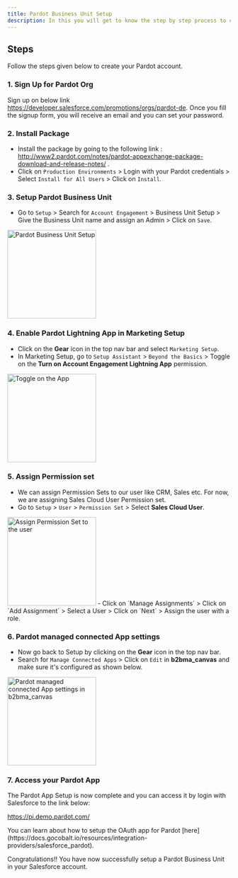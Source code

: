 ```yaml
---
title: Pardot Business Unit Setup
description: In this you will get to know the step by step process to configure your Salesforce Pardot Org.
---
```


## Steps
Follow the steps given below to create your Pardot account.

### 1. Sign Up for Pardot Org
Sign up on below link https://developer.salesforce.com/promotions/orgs/pardot-de. Once you fill the signup form, you will receive an email and you can set your password.

### 2. Install Package
- Install the package by going to the following link : http://www2.pardot.com/notes/pardot-appexchange-package-download-and-release-notes/ .
- Click on `Production Environments` > Login with your Pardot credentials > Select `Install for All Users` > Click on `Install`.

### 3. Setup Pardot Business Unit
- Go to `Setup` > Search for `Account Engagement` > Business Unit Setup > Give the Business Unit name and assign an Admin > Click on `Save`.
<img height="200" src="/images/Pardot/pardotb_setup.png" alt="Pardot Business Unit Setup"/>

### 4. Enable Pardot Lightning App in Marketing Setup
- Click on the **Gear** icon in the top nav bar and select `Marketing Setup`.
- In Marketing Setup, go to `Setup Assistant` > `Beyond the Basics` > Toggle on the **Turn on Account Engagement Lightning App** permission.
<img height="200" src="/images/Pardot/pardotb_on.png" alt="Toggle on the App"/>

### 5. Assign Permission set
- We can assign Permission Sets to our user like CRM, Sales etc. For now, we are assigning Sales Cloud User Permission set.
- Go to `Setup` > `User` > `Permission Set` > Select **Sales Cloud User**.
<img height="200" src="/images/Pardot/pardotb_assign.png" alt="Assign Permission Set to the user"/>
- Click on `Manage Assignments` > Click on `Add Assignment` > Select a User > Click on `Next` > Assign the user with a role.

### 6. Pardot managed connected App settings
- Now go back to Setup by clicking on the **Gear** icon in the top nav bar.
- Search for `Manage Connected Apps` > Click on `Edit` in **b2bma_canvas** and make sure it's configured as shown below.
<img height="200" src="/images/Pardot/pardotb_manage.png" alt="Pardot managed connected App settings in b2bma_canvas"/>

### 7. Access your Pardot App
The Pardot App Setup is now complete and you can access it by login with Salesforce to the link below:

https://pi.demo.pardot.com/

<Info>
You can learn about how to setup the OAuth app for Pardot [here](https://docs.gocobalt.io/resources/integration-providers/salesforce_pardot).
</Info>


Congratulations!! You have now successfully setup a Pardot Business Unit in your Salesforce account.
